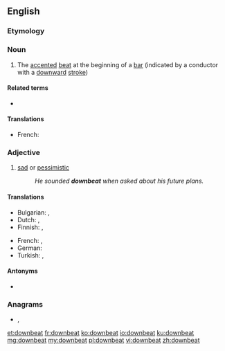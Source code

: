 ==English==

===Etymology===
{{prefix|down|beat|lang=en}}

===Noun===
{{en-noun}}

# {{label|en|music}} The [[accented]] [[beat]] at the beginning of a [[bar]] (indicated by a conductor with a [[downward]] [[stroke]])

====Related terms====
* {{l|en|afterbeat}}

====Translations====
{{trans-top|accented beat}}
* French: {{t+|fr|temps fort}}
{{trans-mid}}
{{trans-bottom}}

===Adjective===
{{en-adj}}

# [[sad]] or [[pessimistic]]
#: ''He sounded '''downbeat''' when asked about his future plans.''

====Translations====
{{trans-top|sad}}
* Bulgarian: {{t+|bg|мрачен}}, {{t+|bg|песимистичен}}
* Dutch: {{t+|nl|droef}}, {{t+|nl|pessimistisch}}
* Finnish: {{t+|fi|synkkä}}, {{t+|fi|pessimistinen}}
{{trans-mid}}
* French: {{t+|fr|triste}}, {{t+|fr|pessimiste}}
* German: {{t+|de|pessimistisch}}
* Turkish: {{t+|tr|karamsar}}, {{t+|tr|kötümser}}
{{trans-bottom}}

====Antonyms====
* {{l|en|upbeat}}

===Anagrams===
* {{l|en|beatdown}}, {{l|en|beat down}}

[[et:downbeat]]
[[fr:downbeat]]
[[ko:downbeat]]
[[io:downbeat]]
[[ku:downbeat]]
[[mg:downbeat]]
[[my:downbeat]]
[[pl:downbeat]]
[[vi:downbeat]]
[[zh:downbeat]]